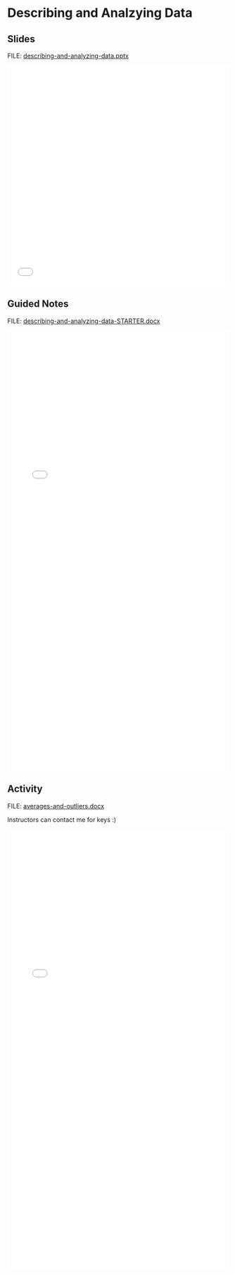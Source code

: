 # Describing and Analzying Data {.unnumbered}

## Slides

FILE: [describing-and-analyzing-data.pptx](https://github.com/coltongearhart/math125/blob/main/stats/describing-and-analyzing-data.pptx)

<embed src="stats/describing-and-analyzing-data.pdf" type="application/pdf" width="100%" height="500px"></embed>

## Guided Notes

FILE: [describing-and-analyzing-data-STARTER.docx](https://github.com/coltongearhart/math125/blob/main/stats/describing-and-analyzing-data-STARTER.docx)

<embed src="stats/describing-and-analyzing-data-COMPLETED.pdf" type="application/pdf" width="100%" height="1000px"></embed>

## Activity

FILE: [averages-and-outliers.docx](https://github.com/coltongearhart/math125/blob/main/stats/activities/averages-and-outliers.docx)

Instructors can contact me for keys :)

<embed src="stats/activities/averages-and-outliers.pdf" type="application/pdf" width="100%" height="1000px"></embed>

